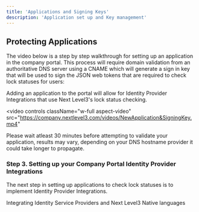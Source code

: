 ---
title: 'Applications and Signing Keys'
description: 'Application set up and Key management'
---
## Protecting Applications
The video below is a step by step walkthrough for setting up an application in the company portal. This process will require domain validation from an authoritative DNS server using a CNAME which will generate a sign in key that will be used to sign the JSON web tokens that are required to check lock statuses for users:

Adding an application to the portal will allow for Identity Provider Integrations that use Next Level3's lock status checking.

<video
  controls
  className="w-full aspect-video"
  src="https://company.nextlevel3.com/videos/NewApplication&SigningKey.mp4"
></video>
<Tip>Please wait atleast 30 minutes before attempting to validate your application, results may vary, depending on your DNS hostname provider it could take longer to propagate.</Tip>

### Step 3. Setting up your Company Portal Identity Provider Integrations
The next step in setting up applications to check lock statuses is to implement Identity Provider Integrations.

<Card title="Identity Provider Integrations"  icon="address-card" href="/Features/Identity Service Provider Integrations">
    Integrating Identity Service Providers and Next Level3 Native languages
</Card>


